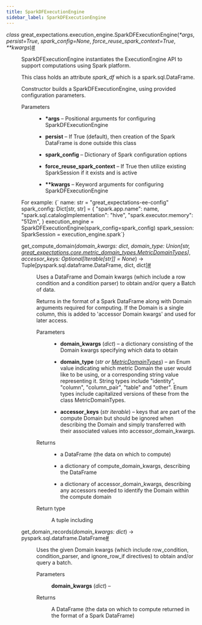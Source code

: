 ```yaml
---
title: SparkDFExecutionEngine
sidebar_label: SparkDFExecutionEngine
---
```


<section class="sphinx-api-doc" id="sparkdfexecutionengine">

<dl class="py class">
<dt class="sig sig-object py" id="great_expectations.execution_engine.SparkDFExecutionEngine">
<em class="property"><span class="pre">class</span><span class="w"> </span></em><span class="sig-prename descclassname"><span class="pre">great_expectations.execution_engine.</span></span><span class="sig-name descname"><span class="pre">SparkDFExecutionEngine</span></span><span class="sig-paren">(</span><em class="sig-param"><span class="o"><span class="pre">*</span></span><span class="n"><span class="pre">args</span></span></em>, <em class="sig-param"><span class="n"><span class="pre">persist</span></span><span class="o"><span class="pre">=</span></span><span class="default_value"><span class="pre">True</span></span></em>, <em class="sig-param"><span class="n"><span class="pre">spark_config</span></span><span class="o"><span class="pre">=</span></span><span class="default_value"><span class="pre">None</span></span></em>, <em class="sig-param"><span class="n"><span class="pre">force_reuse_spark_context</span></span><span class="o"><span class="pre">=</span></span><span class="default_value"><span class="pre">True</span></span></em>, <em class="sig-param"><span class="o"><span class="pre">**</span></span><span class="n"><span class="pre">kwargs</span></span></em><span class="sig-paren">)</span><a class="headerlink" href="#great_expectations.execution_engine.SparkDFExecutionEngine" title="Permalink to this definition">#</a></dt>
<dd><p>SparkDFExecutionEngine instantiates the ExecutionEngine API to support computations using Spark platform.</p>
<p>This class holds an attribute <cite>spark_df</cite> which is a spark.sql.DataFrame.</p>
<p>Constructor builds a SparkDFExecutionEngine, using provided configuration parameters.</p>
<dl class="field-list simple">
<dt class="field-odd">Parameters</dt>
<dd class="field-odd"><ul class="simple">
<li><p><strong>*args</strong> – Positional arguments for configuring SparkDFExecutionEngine</p></li>
<li><p><strong>persist</strong> – If True (default), then creation of the Spark DataFrame is done outside this class</p></li>
<li><p><strong>spark_config</strong> – Dictionary of Spark configuration options</p></li>
<li><p><strong>force_reuse_spark_context</strong> – If True then utilize existing SparkSession if it exists and is active</p></li>
<li><p><strong>**kwargs</strong> – Keyword arguments for configuring SparkDFExecutionEngine</p></li>
</ul>
</dd>
</dl>
<p>For example:
<CodeBlock language="python">{`    name: str = "great_expectations-ee-config"
    spark_config: Dict[str, str] = {
    "spark.app.name": name,
    "spark.sql.catalogImplementation": "hive",
    "spark.executor.memory": "512m",
    }
    execution_engine = SparkDFExecutionEngine(spark_config=spark_config)
    spark_session: SparkSession = execution_engine.spark`}</CodeBlock></p>
<dl class="py method">
<dt class="sig sig-object py" id="great_expectations.execution_engine.SparkDFExecutionEngine.get_compute_domain">
<span class="sig-name descname"><span class="pre">get_compute_domain</span></span><span class="sig-paren">(</span><em class="sig-param"><span class="n"><span class="pre">domain_kwargs</span></span><span class="p"><span class="pre">:</span></span><span class="w"> </span><span class="n"><span class="pre">dict</span></span></em>, <em class="sig-param"><span class="n"><span class="pre">domain_type</span></span><span class="p"><span class="pre">:</span></span><span class="w"> </span><span class="n"><span class="pre">Union</span><span class="p"><span class="pre">[</span></span><span class="pre">str</span><span class="p"><span class="pre">,</span></span><span class="w"> </span><a class="reference internal" href="https://docs.greatexpectations.io/docs/reference/api/core/metric_domain_types/MetricDomainTypes_class#great_expectations.core.metric_domain_types.MetricDomainTypes" title="great_expectations.core.metric_domain_types.MetricDomainTypes"><span class="pre">great_expectations.core.metric_domain_types.MetricDomainTypes</span></a><span class="p"><span class="pre">]</span></span></span></em>, <em class="sig-param"><span class="n"><span class="pre">accessor_keys</span></span><span class="p"><span class="pre">:</span></span><span class="w"> </span><span class="n"><span class="pre">Optional</span><span class="p"><span class="pre">[</span></span><span class="pre">Iterable</span><span class="p"><span class="pre">[</span></span><span class="pre">str</span><span class="p"><span class="pre">]</span></span><span class="p"><span class="pre">]</span></span></span><span class="w"> </span><span class="o"><span class="pre">=</span></span><span class="w"> </span><span class="default_value"><span class="pre">None</span></span></em><span class="sig-paren">)</span> <span class="sig-return"><span class="sig-return-icon">→</span> <span class="sig-return-typehint"><span class="pre">Tuple</span><span class="p"><span class="pre">[</span></span><span class="pre">pyspark.sql.dataframe.DataFrame</span><span class="p"><span class="pre">,</span></span><span class="w"> </span><span class="pre">dict</span><span class="p"><span class="pre">,</span></span><span class="w"> </span><span class="pre">dict</span><span class="p"><span class="pre">]</span></span></span></span><a class="headerlink" href="#great_expectations.execution_engine.SparkDFExecutionEngine.get_compute_domain" title="Permalink to this definition">#</a></dt>
<dd><p>Uses a DataFrame and Domain kwargs (which include a row condition and a condition parser) to obtain and/or query a Batch of data.</p>
<p>Returns in the format of a Spark DataFrame along with Domain arguments required for computing.  If the Domain         is a single column, this is added to 'accessor Domain kwargs' and used for later access.</p>
<dl class="field-list simple">
<dt class="field-odd">Parameters</dt>
<dd class="field-odd"><ul class="simple">
<li><p><strong>domain_kwargs</strong> (<em>dict</em>) – a dictionary consisting of the Domain kwargs specifying which data to obtain</p></li>
<li><p><strong>domain_type</strong> (<em>str</em><em> or </em><a class="reference internal" href="https://docs.greatexpectations.io/docs/reference/api/core/metric_domain_types/MetricDomainTypes_class#great_expectations.core.metric_domain_types.MetricDomainTypes" title="great_expectations.core.metric_domain_types.MetricDomainTypes"><em>MetricDomainTypes</em></a>) – an Enum value indicating which metric Domain the user would like             to be using, or a corresponding string value representing it.  String types include "identity", "column",             "column_pair", "table" and "other".  Enum types include capitalized versions of these from the class             MetricDomainTypes.</p></li>
<li><p><strong>accessor_keys</strong> (<em>str iterable</em>) – keys that are part of the compute Domain but should be ignored when             describing the Domain and simply transferred with their associated values into accessor_domain_kwargs.</p></li>
</ul>
</dd>
<dt class="field-even">Returns</dt>
<dd class="field-even"><p><ul class="simple">
<li><p>a DataFrame (the data on which to compute)</p></li>
<li><p>a dictionary of compute_domain_kwargs, describing the DataFrame</p></li>
<li><p>a dictionary of accessor_domain_kwargs, describing any accessors needed to
identify the Domain within the compute domain</p></li>
</ul>
</p>
</dd>
<dt class="field-odd">Return type</dt>
<dd class="field-odd"><p>A tuple including</p>
</dd>
</dl>
</dd></dl>
<dl class="py method">
<dt class="sig sig-object py" id="great_expectations.execution_engine.SparkDFExecutionEngine.get_domain_records">
<span class="sig-name descname"><span class="pre">get_domain_records</span></span><span class="sig-paren">(</span><em class="sig-param"><span class="n"><span class="pre">domain_kwargs</span></span><span class="p"><span class="pre">:</span></span><span class="w"> </span><span class="n"><span class="pre">dict</span></span></em><span class="sig-paren">)</span> <span class="sig-return"><span class="sig-return-icon">→</span> <span class="sig-return-typehint"><span class="pre">pyspark.sql.dataframe.DataFrame</span></span></span><a class="headerlink" href="#great_expectations.execution_engine.SparkDFExecutionEngine.get_domain_records" title="Permalink to this definition">#</a></dt>
<dd><p>Uses the given Domain kwargs (which include row_condition, condition_parser, and ignore_row_if directives) to obtain and/or query a batch.</p>
<dl class="field-list simple">
<dt class="field-odd">Parameters</dt>
<dd class="field-odd"><p><strong>domain_kwargs</strong> (<em>dict</em>) – </p>
</dd>
<dt class="field-even">Returns</dt>
<dd class="field-even"><p>A DataFrame (the data on which to compute returned in the format of a Spark DataFrame)</p>
</dd>
</dl>
</dd></dl>
</dd></dl>
</section>